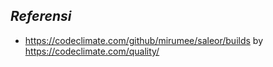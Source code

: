 ==''Referensi''==
* [[Code Quality on Saleor|https://codeclimate.com/github/mirumee/saleor/builds]] by [[Codeclimate|https://codeclimate.com/quality/]]